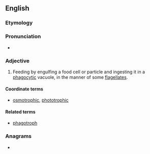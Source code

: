 ==English==

===Etymology===
{{suffix|phagotrophy|ic|lang=en}}

===Pronunciation===
* {{IPA|/ˌfeɪɡəˈtɹəʊfɪk/|lang=en}}

===Adjective===
{{en-adj|-}}

# {{lb|en|microbiology}} Feeding by engulfing a food cell or particle and ingesting it in a [[phagocytic]] vacuole, in the manner of some [[flagellate]]s.

====Coordinate terms====
* [[osmotrophic]], [[phototrophic]]

====Related terms====
* [[phagotroph]]

===Anagrams===
* {{anagrams|en|photographic}}